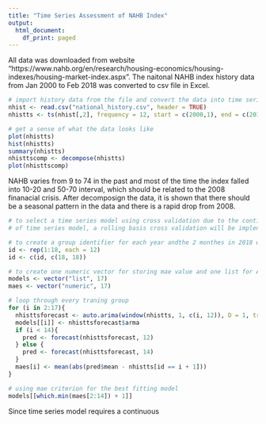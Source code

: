 ```yaml
---
title: "Time Series Assessment of NAHB Index"
output:
  html_document:
    df_print: paged
---
```


All data was downloaded from website "https://www.nahb.org/en/research/housing-economics/housing-indexes/housing-market-index.aspx". The naitonal NAHB index history data from Jan 2000 to Feb 2018 was converted to csv file in Excel.

```r
# import history data from the file and convert the data into time series object
nhist <- read.csv("national_history.csv", header = TRUE)
nhistts <- ts(nhist[,2], frequency = 12, start = c(2000,1), end = c(2018,2))

# get a sense of what the data looks like
plot(nhistts)
hist(nhistts)
summary(nhistts)
nhisttscomp <- decompose(nhistts)
plot(nhisttscomp)
```

NAHB varies from 9 to 74 in the past and most of the time the index falled into 10-20 and 50-70 interval, which should be related to the 2008 finanacial crisis. After decomposign the data, it is shown that there should be a seasonal pattern in the data and there is a rapid drop from 2008. 

```r
# to select a time series model using cross validation due to the continuous requirement 
# of time series model, a rolling basis cross validation will be implented

# to create a group identifier for each year andthe 2 monthes in 2018 will be combined with 2017
id <- rep(1:18, each = 12)
id <- c(id, c(18, 18))

# to create one numeric vector for storing mae value and one list for ARIMA parameters
models <- vector("list", 17)
maes <- vector("numeric", 17)

# loop through every traning group
for (i in 2:17){
  nhisttsforecast <- auto.arima(window(nhistts, 1, c(i, 12)), D = 1, trace = TRUE)
  models[[i]] <- nhisttsforecast$arma
  if (i < 14){
    pred <- forecast(nhisttsforecast, 12)
  } else {
    pred <- forecast(nhisttsforecast, 14)
  }
  maes[i] <- mean(abs(pred$mean - nhistts[id == i + 1]))
}

# using mae criterion for the best fitting model
models[[which.min(maes[2:14]) + 1]]
```

Since time series model requires a continuous 